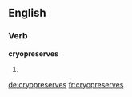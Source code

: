 ==English==

===Verb===
'''cryopreserves'''

# {{en-third-person singular of|cryopreserve}}

[[de:cryopreserves]]
[[fr:cryopreserves]]
